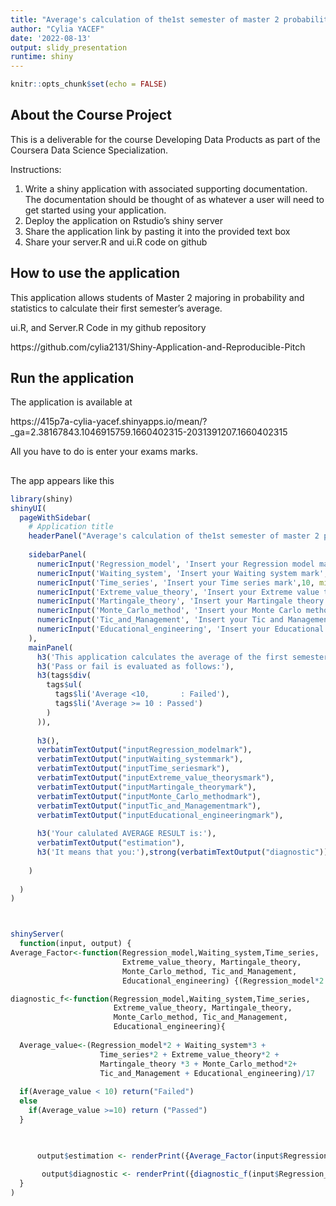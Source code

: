 ---
title: "Average's calculation of the1st semester of master 2 probability and statistics."
author: "Cylia YACEF"
date: '2022-08-13'
output: slidy_presentation
runtime: shiny
---

```{r setup, include=FALSE}
knitr::opts_chunk$set(echo = FALSE)
```
## About the Course Project

This is a deliverable for the course Developing Data Products as part of the Coursera Data Science Specialization.

Instructions:

1. Write a shiny application with associated supporting documentation. The documentation should be thought of as whatever a user will need to get started using your application.
2. Deploy the application on Rstudio's shiny server
3. Share the application link by pasting it into the provided text box
4. Share your server.R and ui.R code on github


## How to use the application
This application allows students of Master 2 majoring in probability and statistics to calculate their first semester's average.

ui.R, and Server.R Code in my github repository

https://github.com/cylia2131/Shiny-Application-and-Reproducible-Pitch

## Run the application

The application is available at 

https://415p7a-cylia-yacef.shinyapps.io/mean/?_ga=2.38167843.1046915759.1660402315-2031391207.1660402315

All you have to do is enter your exams marks.

##
The app appears like this

```{r eruptions }

library(shiny) 
shinyUI(
  pageWithSidebar(
    # Application title
    headerPanel("Average's calculation of the1st semester of master 2 probability and statistics."),
    
    sidebarPanel(
      numericInput('Regression_model', 'Insert your Regression model mark', 10,min = 0, max = 20, step = 0.5) ,
      numericInput('Waiting_system', 'Insert your Waiting system mark', 10, min = 0, max = 20, step = 0.5) ,
      numericInput('Time_series', 'Insert your Time series mark',10, min = 0, max = 20, step = 0.5) ,
      numericInput('Extreme_value_theory', 'Insert your Extreme value theory mark',10, min = 0, max = 20, step = 0.5) ,
      numericInput('Martingale_theory', 'Insert your Martingale theory mark',10, min = 0, max = 20, step = 0.5) ,
      numericInput('Monte_Carlo_method', 'Insert your Monte Carlo method mark',10, min = 0, max = 20, step = 0.5) ,
      numericInput('Tic_and_Management', 'Insert your Tic and Management mark',10, min = 0, max = 20, step = 0.5) ,
      numericInput('Educational_engineering', 'Insert your Educational engineering mark',10, min = 0, max = 20, step = 0.5) 
    ), 
    mainPanel(
      h3('This application calculates the average of the first semester'),
      h3('Pass or fail is evaluated as follows:'),
      h3(tags$div(
        tags$ul(
          tags$li('Average <10,       : Failed'),
          tags$li('Average >= 10 : Passed')
        )
      )),
      
      h3(), 
      verbatimTextOutput("inputRegression_modelmark"),
      verbatimTextOutput("inputWaiting_systemmark"),
      verbatimTextOutput("inputTime_seriesmark"),
      verbatimTextOutput("inputExtreme_value_theorysmark"),
      verbatimTextOutput("inputMartingale_theorymark"),
      verbatimTextOutput("inputMonte_Carlo_methodmark"),
      verbatimTextOutput("inputTic_and_Managementmark"),
      verbatimTextOutput("inputEducational_engineeringmark"),
      
      h3('Your calulated AVERAGE RESULT is:'),
      verbatimTextOutput("estimation"),
      h3('It means that you:'),strong(verbatimTextOutput("diagnostic"))
      
    )
    
  )   
)



shinyServer(
  function(input, output) {
Average_Factor<-function(Regression_model,Waiting_system,Time_series,
                         Extreme_value_theory, Martingale_theory,
                         Monte_Carlo_method, Tic_and_Management,
                         Educational_engineering) {(Regression_model*2 +                              Waiting_system*3 +Time_series*2         +Extreme_value_theory*2 + Martingale_theory *3 + Monte_Carlo_method*2+ Tic_and_Management + Educational_engineering)/17}

diagnostic_f<-function(Regression_model,Waiting_system,Time_series,
                       Extreme_value_theory, Martingale_theory,
                       Monte_Carlo_method, Tic_and_Management,
                       Educational_engineering){
  
  Average_value<-(Regression_model*2 + Waiting_system*3 +
                    Time_series*2 + Extreme_value_theory*2 +
                    Martingale_theory *3 + Monte_Carlo_method*2+
                    Tic_and_Management + Educational_engineering)/17
  
  if(Average_value < 10) return("Failed")
  else 
    if(Average_value >=10) return ("Passed")
  }


    
      output$estimation <- renderPrint({Average_Factor(input$Regression_model,input$Waiting_system, input$Time_series,input$Extreme_value_theory,input$Martingale_theory, input$Monte_Carlo_method, input$Tic_and_Management, input$Educational_engineering)})
   
       output$diagnostic <- renderPrint({diagnostic_f(input$Regression_model,input$Waiting_system, input$Time_series,input$Extreme_value_theory, input$Martingale_theory,input$Monte_Carlo_method, input$Tic_and_Management, input$Educational_engineering)})
  } 
) 


```
